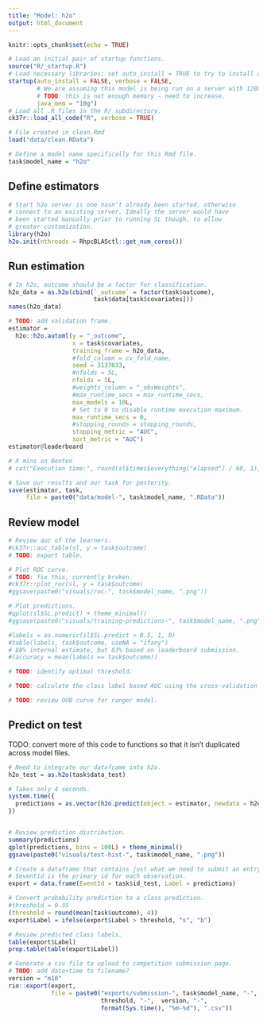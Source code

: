 ```yaml
---
title: "Model: h2o"
output: html_document
---
```


```r
knitr::opts_chunk$set(echo = TRUE)

# Load an initial pair of startup functions.
source("R/_startup.R")
# Load necessary libraries; set auto_install = TRUE to try to install any needed packages.
startup(auto_install = FALSE, verbose = FALSE,
        # We are assuming this model is being run on a server with 128GB+ RAM.
        # TODO: this is not enough memory - need to increase.
        java_mem = "10g")
# Load all .R files in the R/ subdirectory.
ck37r::load_all_code("R", verbose = TRUE)

# File created in clean.Rmd
load("data/clean.RData")

# Define a model name specifically for this Rmd file.
task$model_name = "h2o"
```

## Define estimators

```r
# Start h2o server is one hasn't already been started, otherwise
# connect to an existing server. Ideally the server would have
# been started manually prior to running SL though, to allow
# greater customization.
library(h2o)
h2o.init(nthreads = RhpcBLASctl::get_num_cores())

```

## Run estimation

```r
# In h2o, outcome should be a factor for classification.
h2o_data = as.h2o(cbind(`_outcome` = factor(task$outcome),
                        task$data[task$covariates]))
names(h2o_data)

# TODO: add validation frame.
estimator =
  h2o::h2o.automl(y = "_outcome",
                  x = task$covariates,
                  training_frame = h2o_data,
                  #fold_column = cv_fold_name,
                  seed = 3137033,
                  #nfolds = 5L,
                  nfolds = 5L,
                  #weights_column = "_obsWeights",
                  #max_runtime_secs = max_runtime_secs,
                  max_models = 10L,
                  # Set to 0 to disable runtime execution maximum.
                  max_runtime_secs = 0,
                  #stopping_rounds = stopping_rounds,
                  stopping_metric = "AUC",
                  sort_metric = "AUC")
estimator@leaderboard

# X mins on Benten
# cat("Execution time:", round(sl$times$everything["elapsed"] / 60, 1), "minutes.\n")

# Save our results and our task for posterity.
save(estimator, task,
     file = paste0("data/model-", task$model_name, ".RData"))
```

## Review model

```r
# Review auc of the learners.
#ck37r::auc_table(sl, y = task$outcome)
# TODO: export table.

# Plot ROC curve.
# TODO: fix this, currently broken.
#ck37r::plot_roc(sl, y = task$outcome)
#ggsave(paste0("visuals/roc-", task$model_name, ".png"))

# Plot predictions.
#qplot(sl$SL.predict) + theme_minimal()
#ggsave(paste0("visuals/training-predictions-", task$model_name, ".png"))

#labels = as.numeric(sl$SL.predict > 0.5, 1, 0)
#table(labels, task$outcome, useNA = "ifany")
# 88% internal estimate, but 83% based on leaderboard submission.
#(accuracy = mean(labels == task$outcome))

# TODO: identify optimal threshold.

# TODO: calculate the class label based AUC using the cross-validation folds rather than resubstitution.

# TODO: review OOB curve for ranger model.

```

## Predict on test

TODO: convert more of this code to functions so that it isn't duplicated across model files.

```r

# Need to integrate our dataframe into h2o.
h2o_test = as.h2o(task$data_test)

# Takes only 4 seconds.
system.time({
  predictions = as.vector(h2o.predict(object = estimator, newdata = h2o_test)$p1)
})


# Review prediction distribution.
summary(predictions)
qplot(predictions, bins = 100L) + theme_minimal()
ggsave(paste0("visuals/test-hist-", task$model_name, ".png"))

# Create a dataframe that contains just what we need to submit an entry.
# $eventid is the primary id for each observation.
export = data.frame(EventId = task$id_test, Label = predictions)

# Convert probability prediction to a class prediction.
#threshold = 0.35
(threshold = round(mean(task$outcome), 4))
export$Label = ifelse(export$Label > threshold, "s", "b")

# Review predicted class labels.
table(export$Label)
prop.table(table(export$Label))

# Generate a csv file to upload to competition submission page.
# TODO: add date+time to filename?
version = "m10"
rio::export(export,
            file = paste0("exports/submission-", task$model_name, "-",
                          threshold, "-",  version, "-",
                          format(Sys.time(), "%m-%d"), ".csv"))

```
